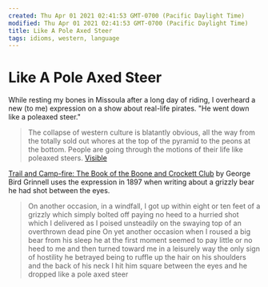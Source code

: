 ```yaml
---
created: Thu Apr 01 2021 02:41:53 GMT-0700 (Pacific Daylight Time)
modified: Thu Apr 01 2021 02:41:53 GMT-0700 (Pacific Daylight Time)
title: Like A Pole Axed Steer
tags: idioms, western, language
---
```


# Like A Pole Axed Steer

While resting my bones in Missoula after a long day of riding, I overheard a new (to me) expression on a show about real-life pirates. "He went down like a poleaxed steer."

> The collapse of western culture is blatantly obvious, all the way from the totally sold out whores at the top of the pyramid to the peons at the bottom. People are going through the motions of their life like poleaxed steers.
> [Visible](http://www.zippittydodah.com/2014/01/from-poleaxed-steers-to-sold-out-whores.html)

[Trail and Camp-fire: The Book of the Boone and Crockett Club](http://books.google.com/books?id=Z09DAAAAIAAJ&pg=PA232&dq=like+a+poleaxed+steer&hl=en&sa=X&ei=2F33U67ZOYmkigLgpoHYDw&ved=0CC0Q6AEwAw#v=onepage&q=like%20a%20poleaxed%20steer&f=false) by George Bird Grinnell uses the expression in 1897 when writing about a grizzly bear he had shot between the eyes.

> On another occasion, in a windfall, I got up within eight or ten feet of a grizzly which simply bolted off paying no heed to a hurried shot which I delivered as I poised unsteadily on the swaying top of an overthrown dead pine On yet another occasion when I roused a big bear from his sleep he at the first moment seemed to pay little or no heed to me and then turned toward me in a leisurely way the only sign of hostility he betrayed being to ruffle up the hair on his shoulders and the back of his neck I hit him square between the eyes and he dropped like a pole axed steer
